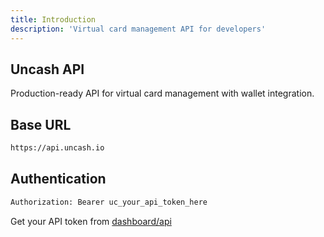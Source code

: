 ```yaml
---
title: Introduction
description: 'Virtual card management API for developers'
---
```


## Uncash API

Production-ready API for virtual card management with wallet integration.

## Base URL

```bash
https://api.uncash.io
```

## Authentication

```bash
Authorization: Bearer uc_your_api_token_here
```

Get your API token from [dashboard/api](https://uncash.io/dashboard/api)